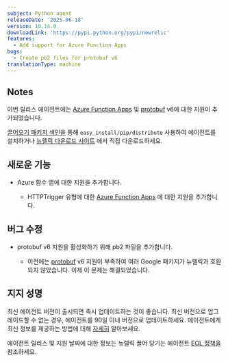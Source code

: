 ```yaml
---
subject: Python agent
releaseDate: '2025-06-18'
version: 10.14.0
downloadLink: 'https://pypi.python.org/pypi/newrelic'
features:
  - Add support for Azure Function Apps
bugs:
  - Create pb2 files for protobuf v6
translationType: machine
---
```


## Notes

이번 릴리스 에이전트에는 [Azure Function Apps](https://pypi.org/project/azure-functions) 및 [protobuf](https://pypi.org/project/protobuf) v6에 대한 지원이 추가되었습니다.

[끌어오기 패키지 색인을](https://pypi.python.org/pypi/newrelic) 통해 `easy_install/pip/distribute` 사용하여 에이전트를 설치하거나 [뉴렐릭 다운로드 사이트](https://download.newrelic.com/python_agent/release) 에서 직접 다운로드하세요.

## 새로운 기능

* Azure 함수 앱에 대한 지원을 추가합니다.

  * HTTPTrigger 유형에 대한 [Azure Function Apps](https://pypi.org/project/azure-functions) 에 대한 지원을 추가합니다.

## 버그 수정

* protobuf v6 지원을 활성화하기 위해 pb2 파일을 추가합니다.

  * 이전에는 [protobuf](https://pypi.org/project/protobuf) v6 지원이 부족하여 여러 Google 패키지가 뉴렐릭과 호환되지 않았습니다. 이제 이 문제는 해결되었습니다.

## 지지 성명

최신 에이전트 버전이 출시되면 즉시 업데이트하는 것이 좋습니다. 최신 버전으로 업그레이드할 수 없는 경우, 에이전트를 90일 이내 버전으로 업데이트하세요. 에이전트에게 최신 정보를 제공하는 방법에 대해 [자세히](/docs/new-relic-solutions/new-relic-one/install-configure/update-new-relic-agent/) 알아보세요.

에이전트 릴리스 및 지원 날짜에 대한 정보는 뉴렐릭 끌어 당기는 에이전트 [EOL 정책을](/docs/apm/agents/python-agent/getting-started/python-agent-eol-policy/) 참조하세요.